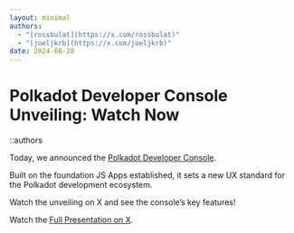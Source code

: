 ```yaml
---
layout: minimal
authors: 
  - "[rossbulat](https://x.com/rossbulat)"
  - "[joeljkrb](https://x.com/joeljkrb)"
date: 2024-08-28
---
```

 
# Polkadot Developer Console Unveiling: Watch Now
 
::authors
 
Today, we announced the [Polkadot Developer Console](https://console.polkadot.cloud). 

Built on the foundation JS Apps established, it sets a new UX standard for the Polkadot development ecosystem. 

Watch the unveiling on X and see the console’s key features!

Watch the [Full Presentation on X](https://x.com/rossbulat/status/1825967285896380659).